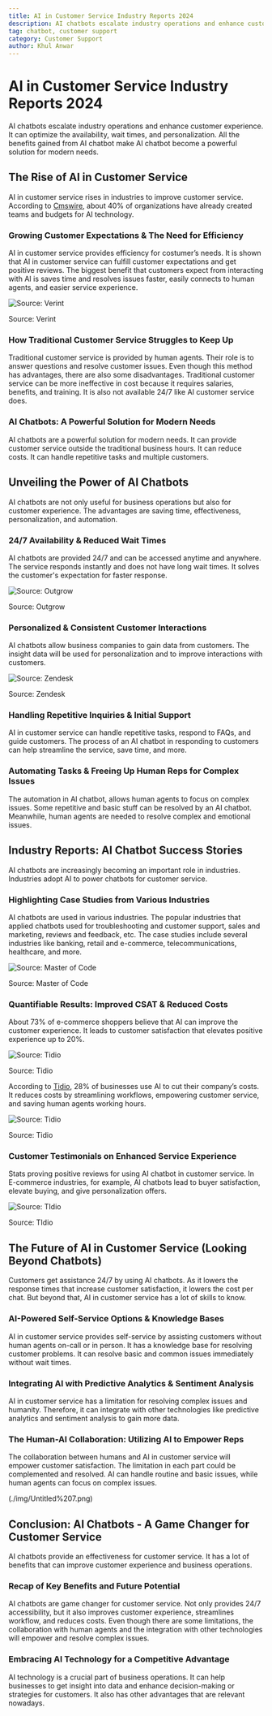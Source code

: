 ```yaml
---
title: AI in Customer Service Industry Reports 2024
description: AI chatbots escalate industry operations and enhance customer experience. It can optimize the availability, wait times, and personalization. All the benefits gained from AI chatbot make AI chatbot become a powerful solution for modern needs.
tag: chatbot, customer support
category: Customer Support
author: Khul Anwar
---
```


# AI in Customer Service Industry Reports 2024

AI chatbots escalate industry operations and enhance customer experience. It can optimize the availability, wait times, and personalization. All the benefits gained from AI chatbot make AI chatbot become a powerful solution for modern needs.

## **The Rise of AI in Customer Service**

AI in customer service rises in industries to improve customer service. According to [Cmswire](https://www.cmswire.com/customer-experience/10-ai-customer-experience-statistics-you-should-know-about/), about 40% of organizations have already created teams and budgets for AI technology.

### Growing Customer Expectations & The Need for Efficiency

AI in customer service provides efficiency for costumer’s needs. It is shown that AI in customer service can fulfill customer expectations and get positive reviews. The biggest benefit that customers expect from interacting with AI is saves time and resolves issues faster, easily connects to human agents, and easier service experience.

![Source: Verint](./img/ai-save-customer-time.png)

Source: Verint

### How Traditional Customer Service Struggles to Keep Up

Traditional customer service is provided by human agents. Their role is to answer questions and resolve customer issues. Even though this method has advantages, there are also some disadvantages. Traditional customer service can be more ineffective in cost because it requires salaries, benefits, and training. It is also not available 24/7 like AI customer service does.

### AI Chatbots: A Powerful Solution for Modern Needs

AI chatbots are a powerful solution for modern needs. It can provide customer service outside the traditional business hours. It can reduce costs. It can handle repetitive tasks and multiple customers.

## **Unveiling the Power of AI Chatbots**

AI chatbots are not only useful for business operations but also for customer experience. The advantages are saving time, effectiveness, personalization, and automation.

### 24/7 Availability & Reduced Wait Times

AI chatbots are provided 24/7 and can be accessed anytime and anywhere. The service responds instantly and does not have long wait times. It solves the customer's expectation for faster response.

![Source: Outgrow](./img/chatbot-reduce-wait-times-for-customer.png)

Source: Outgrow

### Personalized & Consistent Customer Interactions

AI chatbots allow business companies to gain data from customers. The insight data will be used for personalization and to improve interactions with customers.

![Source: Zendesk](./img/chatbot-personalize-experience-for-customer.png)

Source: Zendesk

### Handling Repetitive Inquiries & Initial Support

AI in customer service can handle repetitive tasks, respond to FAQs, and guide customers. The process of an AI chatbot in responding to customers can help streamline the service, save time, and more.

### Automating Tasks & Freeing Up Human Reps for Complex Issues

The automation in AI chatbot, allows human agents to focus on complex issues. Some repetitive and basic stuff can be resolved by an AI chatbot. Meanwhile, human agents are needed to resolve complex and emotional issues.

## **Industry Reports: AI Chatbot Success Stories**

AI chatbots are increasingly becoming an important role in industries. Industries adopt AI to power chatbots for customer service.

### Highlighting Case Studies from Various Industries

AI chatbots are used in various industries. The popular industries that applied chatbots used for troubleshooting and customer support, sales and marketing, reviews and feedback, etc. The case studies include several industries like banking, retail and e-commerce, telecommunications, healthcare, and more.

![Source: Master of Code](./img/chatbot-in-various-industry.png)

Source: Master of Code

### Quantifiable Results: Improved CSAT & Reduced Costs

About 73% of e-commerce shoppers believe that AI can improve the customer experience. It leads to customer satisfaction that elevates positive experience up to 20%.

![Source: Tidio](./img/chatbot-improve-customer-satisfication.png)

Source: Tidio

According to [Tidio](https://www.tidio.com/blog/ai-customer-service-statistics/), 28% of businesses use AI to cut their company’s costs. It reduces costs by streamlining workflows, empowering customer service, and saving human agents working hours.

![Source: Tidio](./img/chatbot-reduce-cost.png)

Source: Tidio

### Customer Testimonials on Enhanced Service Experience

Stats proving positive reviews for using AI chatbot in customer service. In E-commerce industries, for example, AI chatbots lead to buyer satisfaction, elevate buying, and give personalization offers.

![Source: TIdio](./img/chatbot-give-positive-reviews.png)

Source: TIdio

## **The Future of AI in Customer Service (Looking Beyond Chatbots)**

Customers get assistance 24/7 by using AI chatbots. As it lowers the response times that increase customer satisfaction, it lowers the cost per chat. But beyond that, AI in customer service has a lot of skills to know.

### AI-Powered Self-Service Options & Knowledge Bases

AI in customer service provides self-service by assisting customers without human agents on-call or in person. It has a knowledge base for resolving customer problems. It can resolve basic and common issues immediately without wait times.

### Integrating AI with Predictive Analytics & Sentiment Analysis

AI in customer service has a limitation for resolving complex issues and humanity. Therefore, it can integrate with other technologies like predictive analytics and sentiment analysis to gain more data.

### The Human-AI Collaboration: Utilizing AI to Empower Reps

The collaboration between humans and AI in customer service will empower customer satisfaction. The limitation in each part could be complemented and resolved. AI can handle routine and basic issues, while human agents can focus on complex issues.

(./img/Untitled%207.png)


## **Conclusion: AI Chatbots - A Game Changer for Customer Service**

AI chatbots provide an effectiveness for customer service. It has a lot of benefits that can improve customer experience and business operations.

### Recap of Key Benefits and Future Potential

AI chatbots are game changer for customer service. Not only provides 24/7 accessibility, but it also improves customer experience, streamlines workflow, and reduces costs. Even though there are some limitations, the collaboration with human agents and the integration with other technologies will empower and resolve complex issues.

### Embracing AI Technology for a Competitive Advantage

AI technology is a crucial part of business operations. It can help businesses to get insight into data and enhance decision-making or strategies for customers. It also has other advantages that are relevant nowadays.